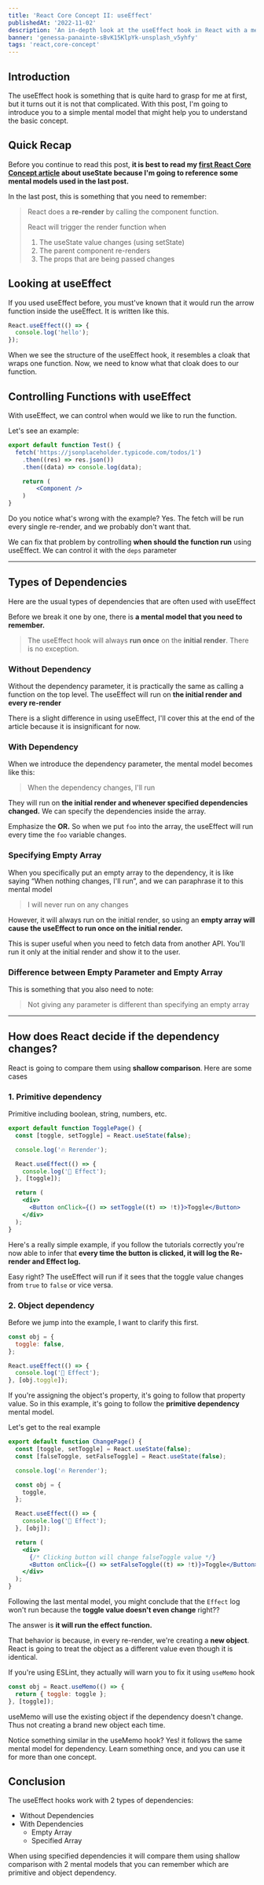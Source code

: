 ```yaml
---
title: 'React Core Concept II: useEffect'
publishedAt: '2022-11-02'
description: 'An in-depth look at the useEffect hook in React with a mental model'
banner: 'genessa-panainte-sBvK15KlpYk-unsplash_v5yhfy'
tags: 'react,core-concept'
---
```


## Introduction

The useEffect hook is something that is quite hard to grasp for me at first, but it turns out it is not that complicated. With this post, I'm going to introduce you to a simple mental model that might help you to understand the basic concept.

## Quick Recap

Before you continue to read this post, **it is best to read my [first React Core Concept article](https://theodorusclarence.com/blog/react-core-concept-rendering-state) about useState because I'm going to reference some mental models used in the last post.**

In the last post, this is something that you need to remember:

> React does a **re-render** by calling the component function.
>
> React will trigger the render function when
>
> 1. The useState value changes (using setState)
> 2. The parent component re-renders
> 3. The props that are being passed changes

## Looking at useEffect

If you used useEffect before, you must've known that it would run the arrow function inside the useEffect. It is written like this.

```jsx
React.useEffect(() => {
  console.log('hello');
});
```

When we see the structure of the useEffect hook, it resembles a cloak that wraps one function. Now, we need to know what that cloak does to our function.

## Controlling Functions with useEffect

With useEffect, we can control when would we like to run the function.

Let's see an example:

```jsx
export default function Test() {
  fetch('https://jsonplaceholder.typicode.com/todos/1')
    .then((res) => res.json())
    .then((data) => console.log(data);

	return (
		<Component />
	)
}
```

Do you notice what's wrong with the example? Yes. The fetch will be run every single re-render, and we probably don't want that.

We can fix that problem by controlling **when should the function run** using useEffect. We can control it with the `deps` parameter

---

## Types of Dependencies

Here are the usual types of dependencies that are often used with useEffect

<CloudinaryImg
  mdx
  publicId='theodorusclarence/blogs/react-core-concept-useeffect/types-of-dependency_zdawjr'
  alt='types-of-dependency'
  width={849}
  height={332}
/>

Before we break it one by one, there is **a mental model that you need to remember.**

> The useEffect hook will always **run once** on the **initial render**. There is no exception.

### Without Dependency

<CloudinaryImg
  mdx
  publicId='theodorusclarence/blogs/react-core-concept-useeffect/without-deps_hbahzd'
  alt='without-deps'
  width={1137}
  height={528}
/>

Without the dependency parameter, it is practically the same as calling a function on the top level. The useEffect will run on **the initial render and every re-render**

There is a slight difference in using useEffect, I'll cover this at the end of the article because it is insignificant for now.

### With Dependency

<CloudinaryImg
  mdx
  publicId='theodorusclarence/blogs/react-core-concept-useeffect/with-deps_j6y1wd'
  alt='with-deps'
  width={1174}
  height={344}
/>

When we introduce the dependency parameter, the mental model becomes like this:

> When the dependency changes, I'll run

They will run on **the initial render and whenever specified dependencies changed.** We can specify the dependencies inside the array.

<CloudinaryImg
  mdx
  publicId='theodorusclarence/blogs/react-core-concept-useeffect/specified-deps_zhgxsp'
  alt='specified-deps'
  width={2016}
  height={774}
/>

Emphasize the **OR.** So when we put `foo` into the array, the useEffect will run every time the `foo` variable changes.

### Specifying Empty Array

<CloudinaryImg
  mdx
  publicId='theodorusclarence/blogs/react-core-concept-useeffect/empty-deps_cdra64'
  alt='empty-deps'
  width={1091}
  height={468}
/>

When you specifically put an empty array to the dependency, it is like saying “When nothing changes, I'll run”, and we can paraphrase it to this mental model

> I will never run on any changes

However, it will always run on the initial render, so using an **empty array will cause the useEffect to run once on the initial render.**

This is super useful when you need to fetch data from another API. You'll run it only at the initial render and show it to the user.

### Difference between Empty Parameter and Empty Array

This is something that you also need to note:

> Not giving any parameter is different than specifying an empty array

<CloudinaryImg
  mdx
  publicId='theodorusclarence/blogs/react-core-concept-useeffect/empty-parameter-vs-array_drudqp'
  alt='empty-parameter-vs-array'
  width={1057}
  height={535}
/>

---

## How does React decide if the dependency changes?

React is going to compare them using **shallow comparison**. Here are some cases

### 1. Primitive dependency

Primitive including boolean, string, numbers, etc.

```jsx
export default function TogglePage() {
  const [toggle, setToggle] = React.useState(false);

  console.log('🔥 Rerender');

  React.useEffect(() => {
    console.log('🔵 Effect');
  }, [toggle]);

  return (
    <div>
      <Button onClick={() => setToggle((t) => !t)}>Toggle</Button>
    </div>
  );
}
```

Here's a really simple example, if you follow the tutorials correctly you're now able to infer that **every time the button is clicked, it will log the Re-render and Effect log.**

<CloudinaryImg
  mdx
  publicId='theodorusclarence/blogs/react-core-concept-useeffect/primitive-example_qnn7qi'
  alt='primitive-example'
  width={800}
  height={592}
/>

Easy right? The useEffect will run if it sees that the toggle value changes from `true` to `false` or vice versa.

<CloudinaryImg
  mdx
  publicId='theodorusclarence/blogs/react-core-concept-useeffect/primitive-deps_kt5dkx'
  alt='primitive-deps'
  width={884}
  height={463}
/>

### 2. Object dependency

Before we jump into the example, I want to clarify this first.

```jsx
const obj = {
  toggle: false,
};

React.useEffect(() => {
  console.log('🔵 Effect');
}, [obj.toggle]);
```

If you're assigning the object's property, it's going to follow that property value. So in this example, it's going to follow the **primitive dependency** mental model.

Let's get to the real example

```jsx
export default function ChangePage() {
  const [toggle, setToggle] = React.useState(false);
  const [falseToggle, setFalseToggle] = React.useState(false);

  console.log('🔥 Rerender');

  const obj = {
    toggle,
  };

  React.useEffect(() => {
    console.log('🔵 Effect');
  }, [obj]);

  return (
    <div>
      {/* Clicking button will change falseToggle value */}
      <Button onClick={() => setFalseToggle((t) => !t)}>Toggle</Button>
    </div>
  );
}
```

Following the last mental model, you might conclude that the `Effect` log won't run because the **toggle value doesn't even change** right??

The answer is **it will run the effect function.**

That behavior is because, in every re-render, we're creating a **new object**. React is going to treat the object as a different value even though it is identical.

<CloudinaryImg
  mdx
  publicId='theodorusclarence/blogs/react-core-concept-useeffect/object-deps_yaxn5a'
  alt='object-deps'
  width={1121}
  height={556}
/>

If you're using ESLint, they actually will warn you to fix it using `useMemo` hook

<CloudinaryImg
  mdx
  publicId='theodorusclarence/blogs/react-core-concept-useeffect/eslint-memo_m9s7qk'
  alt='eslint-memo'
  width={884}
  height={210}
/>

```jsx
const obj = React.useMemo(() => {
  return { toggle: toggle };
}, [toggle]);
```

useMemo will use the existing object if the dependency doesn't change. Thus not creating a brand new object each time.

Notice something similar in the useMemo hook? Yes! it follows the same mental model for dependency. Learn something once, and you can use it for more than one concept.

## Conclusion

The useEffect hooks work with 2 types of dependencies:

- Without Dependencies
- With Dependencies
  - Empty Array
  - Specified Array

When using specified dependencies it will compare them using shallow comparison with 2 mental models that you can remember which are primitive and object dependency.
